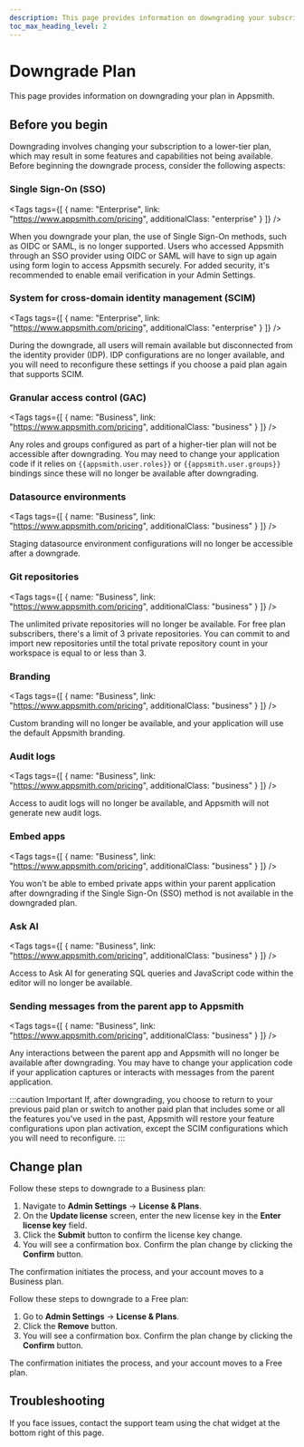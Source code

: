 ```yaml
---
description: This page provides information on downgrading your subscription plan in Appsmith. 
toc_max_heading_level: 2
---
```



# Downgrade Plan

This page provides information on downgrading your plan in Appsmith.

## Before you begin

Downgrading involves changing your subscription to a lower-tier plan, which may result in some features and capabilities not being available. Before beginning the downgrade process, consider the following aspects:


<!-- vale off -->

<div className="tag-wrapper">

 ### Single Sign-On (SSO)

<Tags
tags={[
{ name: "Enterprise", link: "https://www.appsmith.com/pricing", additionalClass: "enterprise" }
]}
/>

</div>

<!-- vale on -->

When you downgrade your plan, the use of Single Sign-On methods, such as OIDC or SAML, is no longer supported. Users who accessed Appsmith through an SSO provider using OIDC or SAML will have to sign up again using form login to access Appsmith securely. For added security, it's recommended to enable email verification in your Admin Settings.

<!-- vale off -->

<div className="tag-wrapper">

### System for cross-domain identity management (SCIM)

<Tags
tags={[
{ name: "Enterprise", link: "https://www.appsmith.com/pricing", additionalClass: "enterprise" }
]}
/>

</div>

<!-- vale on -->

During the downgrade, all users will remain available but disconnected from the identity provider (IDP). IDP configurations are no longer available, and you will need to reconfigure these settings if you choose a paid plan again that supports SCIM.

<!-- vale off -->

<div className="tag-wrapper">

### Granular access control (GAC)

<Tags
tags={[
{ name: "Business", link: "https://www.appsmith.com/pricing", additionalClass: "business" }
]}
/>

</div>

<!-- vale on -->

Any roles and groups configured as part of a higher-tier plan will not be accessible after downgrading. You may need to change your application code if it relies on `{{appsmith.user.roles}}` or `{{appsmith.user.groups}}` bindings since these will no longer be available after downgrading.

<!-- vale off -->

<div className="tag-wrapper">

### Datasource environments

<Tags
tags={[
{ name: "Business", link: "https://www.appsmith.com/pricing", additionalClass: "business" }
]}
/>

</div>

<!-- vale on -->

Staging datasource environment configurations will no longer be accessible after a downgrade.

<!-- vale off -->

<div className="tag-wrapper">

### Git repositories

<Tags
tags={[
{ name: "Business", link: "https://www.appsmith.com/pricing", additionalClass: "business" }
]}
/>

</div>

<!-- vale on -->

The unlimited private repositories will no longer be available. For free plan subscribers, there's a limit of 3 private repositories. You can commit to and import new repositories until the total private repository count in your workspace is equal to or less than 3.

<!-- vale off -->

<div className="tag-wrapper">

### Branding

<Tags
tags={[
{ name: "Business", link: "https://www.appsmith.com/pricing", additionalClass: "business" }
]}
/>

</div>

<!-- vale on -->

Custom branding will no longer be available, and your application will use the default Appsmith branding.

<!-- vale off -->

<div className="tag-wrapper">

### Audit logs

<Tags
tags={[
{ name: "Business", link: "https://www.appsmith.com/pricing", additionalClass: "business" }
]}
/>

</div>

<!-- vale on -->

Access to audit logs will no longer be available, and Appsmith will not generate new audit logs.

<!-- vale off -->

<div className="tag-wrapper">

### Embed apps

<Tags
tags={[
{ name: "Business", link: "https://www.appsmith.com/pricing", additionalClass: "business" }
]}
/>

</div>

<!-- vale on -->

You won't be able to embed private apps within your parent application after downgrading if the Single Sign-On (SSO) method is not available in the downgraded plan.

<!-- vale off -->

<div className="tag-wrapper">

### Ask AI

<Tags
tags={[
{ name: "Business", link: "https://www.appsmith.com/pricing", additionalClass: "business" }
]}
/>

</div>

<!-- vale on -->

Access to Ask AI for generating SQL queries and JavaScript code within the editor will no longer be available.

<!-- vale off -->

<div className="tag-wrapper">

### Sending messages from the parent app to Appsmith

<Tags
tags={[
{ name: "Business", link: "https://www.appsmith.com/pricing", additionalClass: "business" }
]}
/>

</div>

<!-- vale on -->

Any interactions between the parent app and Appsmith will no longer be available after downgrading. You may have to change your application code if your application captures or interacts with messages from the parent application.

:::caution Important
If, after downgrading, you choose to return to your previous paid plan or switch to another paid plan that includes some or all the features you've used in the past, Appsmith will restore your feature configurations upon plan activation, except the SCIM configurations which you will need to reconfigure.
:::

## Change plan

<Tabs queryString="downgrade-plan-type">
<TabItem label="Downgrade to Business plan" value="downgrade-to-business-plan">

  Follow these steps to downgrade to a Business plan:

  1. Navigate to **Admin Settings** → **License & Plans**.
  2. On the **Update license** screen, enter the new license key in the **Enter license key** field.
  3. Click the **Submit** button to confirm the license key change.
  4. You will see a confirmation box. Confirm the plan change by clicking the **Confirm** button.
  
The confirmation initiates the process, and your account moves to a Business plan.

</TabItem>

<TabItem label="Downgrade to Free plan" value="downgrade-to-free-plan">

Follow these steps to downgrade to a Free plan:

1. Go to **Admin Settings** → **License & Plans**.
2. Click the **Remove** button.
3. You will see a confirmation box. Confirm the plan change by clicking the **Confirm** button.

The confirmation initiates the process, and your account moves to a Free plan.

</TabItem>
</Tabs>

## Troubleshooting

If you face issues, contact the support team using the chat widget at the bottom right of this page.